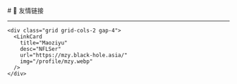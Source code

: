 
<BaseLayout PageID="friend">
  <BaseCard title="Friend">
# 🔗 友情链接

---

    <div class="grid grid-cols-2 gap-4">
      <LinkCard
        title="Maoziyu"
        desc="NFLSer"
        url="https://mzy.black-hole.asia/"
        img="/profile/mzy.webp"
      />
    </div>

  </BaseCard>
</BaseLayout>
